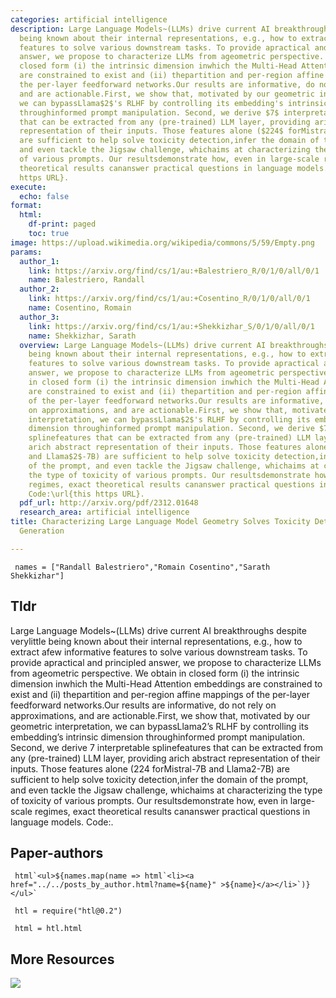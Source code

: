 ```yaml
---
categories: artificial intelligence
description: Large Language Models~(LLMs) drive current AI breakthroughs despite verylittle
  being known about their internal representations, e.g., how to extract afew informative
  features to solve various downstream tasks. To provide apractical and principled
  answer, we propose to characterize LLMs from ageometric perspective. We obtain in
  closed form (i) the intrinsic dimension inwhich the Multi-Head Attention embeddings
  are constrained to exist and (ii) thepartition and per-region affine mappings of
  the per-layer feedforward networks.Our results are informative, do not rely on approximations,
  and are actionable.First, we show that, motivated by our geometric interpretation,
  we can bypassLlama$2$'s RLHF by controlling its embedding's intrinsic dimension
  throughinformed prompt manipulation. Second, we derive $7$ interpretable splinefeatures
  that can be extracted from any (pre-trained) LLM layer, providing arich abstract
  representation of their inputs. Those features alone ($224$ forMistral-7B and Llama$2$-7B)
  are sufficient to help solve toxicity detection,infer the domain of the prompt,
  and even tackle the Jigsaw challenge, whichaims at characterizing the type of toxicity
  of various prompts. Our resultsdemonstrate how, even in large-scale regimes, exact
  theoretical results cananswer practical questions in language models. Code:\url{this
  https URL}.
execute:
  echo: false
format:
  html:
    df-print: paged
    toc: true
image: https://upload.wikimedia.org/wikipedia/commons/5/59/Empty.png
params:
  author_1:
    link: https://arxiv.org/find/cs/1/au:+Balestriero_R/0/1/0/all/0/1
    name: Balestriero, Randall
  author_2:
    link: https://arxiv.org/find/cs/1/au:+Cosentino_R/0/1/0/all/0/1
    name: Cosentino, Romain
  author_3:
    link: https://arxiv.org/find/cs/1/au:+Shekkizhar_S/0/1/0/all/0/1
    name: Shekkizhar, Sarath
  overview: Large Language Models~(LLMs) drive current AI breakthroughs despite verylittle
    being known about their internal representations, e.g., how to extract afew informative
    features to solve various downstream tasks. To provide apractical and principled
    answer, we propose to characterize LLMs from ageometric perspective. We obtain
    in closed form (i) the intrinsic dimension inwhich the Multi-Head Attention embeddings
    are constrained to exist and (ii) thepartition and per-region affine mappings
    of the per-layer feedforward networks.Our results are informative, do not rely
    on approximations, and are actionable.First, we show that, motivated by our geometric
    interpretation, we can bypassLlama$2$'s RLHF by controlling its embedding's intrinsic
    dimension throughinformed prompt manipulation. Second, we derive $7$ interpretable
    splinefeatures that can be extracted from any (pre-trained) LLM layer, providing
    arich abstract representation of their inputs. Those features alone ($224$ forMistral-7B
    and Llama$2$-7B) are sufficient to help solve toxicity detection,infer the domain
    of the prompt, and even tackle the Jigsaw challenge, whichaims at characterizing
    the type of toxicity of various prompts. Our resultsdemonstrate how, even in large-scale
    regimes, exact theoretical results cananswer practical questions in language models.
    Code:\url{this https URL}.
  pdf_url: http://arxiv.org/pdf/2312.01648
  research_area: artificial intelligence
title: Characterizing Large Language Model Geometry Solves Toxicity Detection and
  Generation

---
```

```ojs

 names = ["Randall Balestriero","Romain Cosentino","Sarath Shekkizhar"] 

``` 

## Tldr 
Large Language Models~(LLMs) drive current AI breakthroughs despite verylittle being known about their internal representations, e.g., how to extract afew informative features to solve various downstream tasks. To provide apractical and principled answer, we propose to characterize LLMs from ageometric perspective. We obtain in closed form (i) the intrinsic dimension inwhich the Multi-Head Attention embeddings are constrained to exist and (ii) thepartition and per-region affine mappings of the per-layer feedforward networks.Our results are informative, do not rely on approximations, and are actionable.First, we show that, motivated by our geometric interpretation, we can bypassLlama$2$'s RLHF by controlling its embedding's intrinsic dimension throughinformed prompt manipulation. Second, we derive $7$ interpretable splinefeatures that can be extracted from any (pre-trained) LLM layer, providing arich abstract representation of their inputs. Those features alone ($224$ forMistral-7B and Llama$2$-7B) are sufficient to help solve toxicity detection,infer the domain of the prompt, and even tackle the Jigsaw challenge, whichaims at characterizing the type of toxicity of various prompts. Our resultsdemonstrate how, even in large-scale regimes, exact theoretical results cananswer practical questions in language models. Code:\url{this https URL}.

## Paper-authors

```ojs

 html`<ul>${names.map(name => html`<li><a href="../../posts_by_author.html?name=${name}" >${name}</a></li>`)}</ul>` 

``` 

```ojs

 htl = require("htl@0.2") 

``` 

```ojs

 html = htl.html 

``` 

## More Resources
[![](https://img.shields.io/badge/PDF-green?style=flat)]({{< meta params.pdf_url >}})
